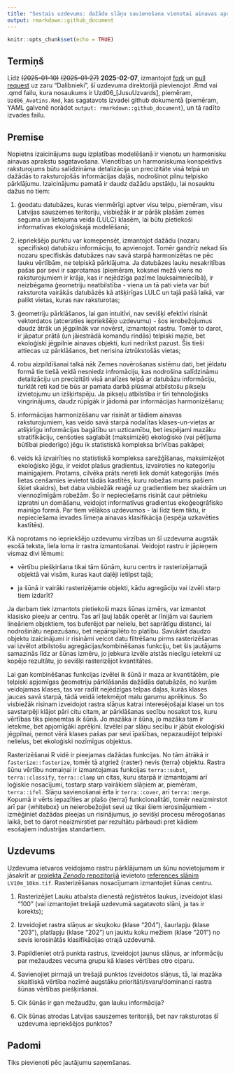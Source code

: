 ```yaml
---
title: "Sestais uzdevums: dažādu slāņu savienošana vienotai ainavas aprakstīšanai"
output: rmarkdown::github_document
---
```


```r
knitr::opts_chunk$set(echo = TRUE)
```


## Termiņš

Līdz ~~(2025-01-10)~~ ~~(2025-01-27)~~ **2025-02-07**, izmantojot 
[fork](https://docs.github.com/en/pull-requests/collaborating-with-pull-requests/working-with-forks/fork-a-repo) 
un [pull request](https://docs.github.com/en/pull-requests/collaborating-with-pull-requests/proposing-changes-to-your-work-with-pull-requests/creating-a-pull-request-from-a-fork) uz zaru "Dalibnieki", 
šī uzdevuma direktorijā pievienojot .Rmd vai .qmd failu, kura nosaukums ir 
Uzd06_[JusuUzvards], piemēram, `Uzd06_Avotins.Rmd`, kas sagatavots izvadei github 
dokumentā (piemēram, YAML galvenē norādot `output: rmarkdown::github_document`), 
un tā radīto izvades failu.

## Premise

Nopietns izaicinājums sugu izplatības modelēšanā ir vienotu un harmonisku 
ainavas aprakstu sagatavošana. Vienotības un harmoniskuma konspektīvs raksturojums 
būtu salīdzināma detalizācija un precizitāte visā telpā un dažādās to raksturojošās 
informācijas daļās, nodrošinot pilnu telpisko pārklājumu. Izaicinājumu pamatā ir 
daudz dažādu apstākļu, lai nosauktu dažus no tiem: 

1. ģeodatu datubāzes, kuras vienmērīgi aptver visu telpu, piemēram, visu Latvijas 
sauszemes teritoriju, visbiežāk ir ar pārāk plašām zemes seguma un lietojuma veida 
(LULC) klasēm, lai būtu pietiekoši informatīvas ekoloģiskajā modelēšanā;

2. iepriekšējo punktu var komepensēt, izmantojot dažādu (nozaru specifisko) 
datubāzu informāciju, to apvienojot. Tomēr gandrīz nekad šīs nozaru specifiskās 
datubāzes nav savā starpā harmonizētas ne pēc lauku vērtībām, ne telpiskā pārklājuma. 
Ja datubāzes lauku nesakritības pašas par sevi ir saprotamas (piemēram, koksnei 
mežā viens no raksturojumiem ir krāja, kas ir nejēdzīga pazīme lauksaimniecībā), 
ir neizbēgama ģeometriju neatbilstība - viena un tā pati vieta var būt raksturota 
vairākās datubāzēs kā atšķirīgas LULC un tajā pašā laikā, var palikt vietas, kuras 
nav raksturotas;

3. ģeometriju pārklāšanos, lai gan intuitīvi, nav sevišķi efektīvi risināt 
vektordatos (atceraties iepriekšējo uzdevumu) - šos ierobežojumus daudz ātrāk un 
jēgpilnāk var novērst, izmantojot rastru. Tomēr to darot, ir jāpatur prātā (un 
jāiestrādā komandu rindās) telpiski mazie, bet ekoloģiski jēgpilnie ainavas objekti, 
kuri nedrīkst pazust. Šis tieši attiecas uz pārklāšanos, bet nerisina iztrūkstošās 
vietas;

4. robu aizpildīšanai talkā nāk Zemes novērošanas sistēmu dati, bet jēldatu formā tie 
tiešā veidā nesniedz infromāciju, kas nodrošina salīdzināmu detalizāciju un 
precizitāti visā analīzes telpā ar datubāzu informāciju, turklāt reti kad tie būs 
ar pamata darbā plūsmai atbilstošu pikseļu izvietojumu un izšķirtspēju. Ja pikseļu 
atbilstība ir tīri tehnoloģisks vingrinājums, daudz rūpīgāk ir 
jādomā par informācijas harmonizēšanu; 

5. informācijas harmonizēšanu var risināt ar tādiem ainavas raksturojumiem, kas 
veido savā starpā nodalītas klases-un-vietas ar atšķirīgu informācijas bagātību 
un uzticamību, bet iespējami mazāku stratifikāciju, cenšoties saglabāt (maksimizēt) 
ekoloģisko (vai pētījuma būtībai piederīgo) jēgu ik statistiskā kompleksa brīvības 
pakāpei;

6. veids kā izvairīties no statistiskā kompleksa sarežģīšanas, maksimizējot 
ekoloģisko jēgu, ir veidot plašus gradientus, izvairoties no kategoriju mainīgajiem. 
Protams, cilvēka prāts nereti liek domāt kategorijās (mēs lietas cenšamies 
ievietot tādās kastītēs, kuru robežas mums pašiem šķiet skaidrs), bet daba visbiežāk 
reaģē uz gradientiem bez skaidrām un viennozīmīgām robežām. Šo ir nepieciešams 
risināt caur pētnieku izpratni un domāšanu, veidojot informatīvus gradientus 
ekoģeogrāfisko mainīgo formā. Par tiem vēlākos uzdevumos - lai līdz tiem tiktu, 
ir nepieciešama ievades līmeņa ainavas klasifikācija (iespēja uzkavēties kastītēs).

Kā noprotams no iepriekšējo uzdevumu virzības un šī uzdevuma augstāk esošā teksta, 
liela loma ir rastra izmantošanai. Veidojot rastru ir jāpieņem vismaz divi lēmumi:

- vērtību piešķiršana tikai tām šūnām, kuru centrs ir rasterizējamajā objektā vai 
visām, kuras kaut daļēji ietilpst tajā;

- ja šūnā ir vairāki rasterizējamie objekti, kādu agregāciju vai izvēli starp tiem izdarīt?

Ja darbam tiek izmantots pietiekoši mazs šūnas izmērs, var izmantot klasisko 
pieeju ar centru. Tas arī ļauj labāk operēt ar līnijām vai šauriem lineāriem 
objektiem, tos buferējot par nelielu, bet saprātīgu distanci, lai nodrošinātu 
nepazušanu, bet nepārspīlēto to platību. Savukārt daudzo objektu izaicinājumi 
ir risināmi veicot datu filtrēšanu pirms rasterizēšanas vai izvēlot atbilstošu 
agregācijas/kombinēšanas funkciju, bet šis jautājums samazinās līdz ar šūnas 
izmēru, jo jebkura izvēle atstās niecīgu ietekmi uz kopējo rezultātu, jo sevišķi 
rasterizējot kvantitātes. 

Lai gan kombinēšanas funkcijas izvēlei ik šūnā ir maza ar kvantitātēm, pie telpiski 
apjomīgas ģeometriju pārklāšanās dažādās datubāzēs, no kurām veidojamas klases, 
tas var radīt nejēdzīgas telpas daļas, kurās klases jaucas savā starpā, tādā veidā 
ietekmējot malu garumu aprēķinus. Šo visbiežāk risinam izveidojot rastra slāņus 
katrai interesējošajai klasei un tos savstarpēji klājot pāri citu citam, ar 
pārklāšanas secību nosakot tos, kuru vērtības tiks pieņemtas ik šūnā. Jo mazāka 
ir šūna, jo mazāka tam ir ietekme, bet apjomīgāki aprēķini. Izvēlei par slāņu 
secību ir jābūt ekoloģiski jēgpilnai, ņemot vērā klases pašas par sevi īpašības, 
nepazaudējot telpiski nelielus, bet ekoloģiski nozīmīgus objektus.

Rasterizēšanai R vidē ir pieejamas dažādas funkcijas. No tām ātrākā ir 
`fasterize::fasterize`, tomēr tā atgriež {raster} nevis {terra} objektu. Rastra 
šūnu vērtību nomaiņai ir izmantojamas funkcijas `terra::subst`, `terra::classify`, 
`terra::clamp` un citas, kuru starpā ir izmantojami arī loģiskie nosacījumi, 
tostarp starp vairākiem slāņiem ar, piemēram, `terra::ifel`. Slāņu savienošanai 
ērta ir `terra::cover`, arī `terra::merge`. Kopumā ir vērts iepazīties ar plašo 
{terra} funkcionalitāti, tomēr neaizmirstot arī par {whitebox} un neierobežojiet 
sevi uz tikai šiem ierosinājumiem - izmēģiniet dažādas pieejas un risinājumus, jo 
sevišķi procesu mērogošanas laikā, bet to darot neaizmirstiet par rezultātu 
pārbaudi pret kādiem esošajiem industrijas standartiem.



## Uzdevums

Uzdevuma ietvaros veidojamo rastru pārklājumam un šūnu novietojumam ir jāsakrīt 
ar [projekta *Zenodo* repozitorijā](https://zenodo.org/communities/hiqbiodiv/records?q=&l=list&p=1&s=10&sort=newest) 
ievietoto [references slānim](https://zenodo.org/records/14497070) `LV10m_10km.tif`. 
Rasterizēšanas nosacījumam izmantojiet šūnas centru.

1. Rasterizējiet Lauku atbalsta dienestā reģistrētos laukus, izveidojot klasi "100"
(vai izmantojiet trešajā uzdevumā sagatavoto slāni, ja tas ir korekts);

2. Izveidojiet rastra slāņus ar skujkoku (klase "204"), šaurlapju (klase "203"), 
platlapju  (klase "202") un jauktu koku mežiem (klase "201") no sevis ierosinātās 
klasifikācijas otrajā uzdevumā.

3. Papildieniet otrā punkta rastrus, izveidojot jaunus slāņus, ar informāciju 
par mežaudzes vecuma grupu kā klases vērtības otro ciparu.

4. Savienojiet pirmajā un trešajā punktos izveidotos slāņus, tā, lai mazāka 
skaitliskā vērtība nozīmē augstāku prioritāti/svaru/dominanci rastra šūnas 
vērtības piešķiršanai.

5. Cik šūnās ir gan mežaudžu, gan lauku informācija?

6. Cik šūnas atrodas Latvijas sauszemes teritorijā, bet nav raksturotas šī 
uzdevuma iepriekšējos punktos?

## Padomi

Tiks pievienoti pēc jautājumu saņemšanas.